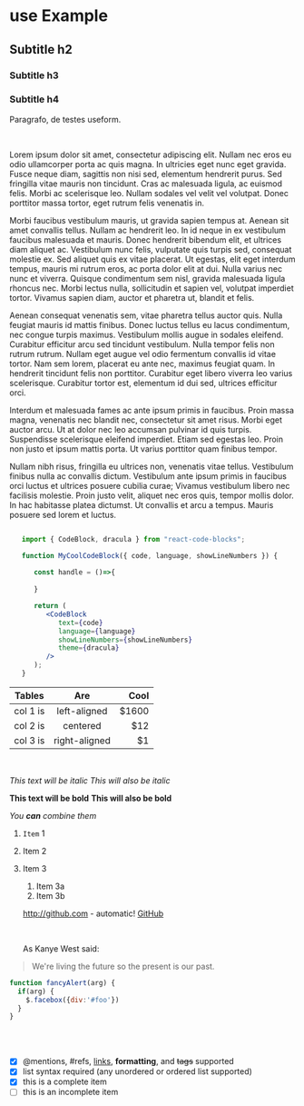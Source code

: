
   <DefaultSeo
      title="Test Seo MDX"
      description="My description MDX."
   />


   # use Example

   ## Subtitle h2

   ### Subtitle h3

   ### Subtitle h4


   Paragrafo, de testes <Inline>useform</Inline>.

   <br/>

   Lorem ipsum dolor sit amet, consectetur adipiscing elit. Nullam nec eros eu odio ullamcorper porta ac quis magna. In ultricies eget nunc eget gravida. Fusce neque diam, sagittis non nisi sed, elementum hendrerit purus. Sed fringilla vitae mauris non tincidunt. Cras ac malesuada ligula, ac euismod felis. Morbi ac scelerisque leo. Nullam sodales vel velit vel volutpat. Donec porttitor massa tortor, eget rutrum felis venenatis in.
   <br/>

   Morbi faucibus vestibulum mauris, ut gravida sapien tempus at. Aenean sit amet convallis tellus. Nullam ac hendrerit leo. In id neque in ex vestibulum faucibus malesuada et mauris. Donec hendrerit bibendum elit, et ultrices diam aliquet ac. Vestibulum nunc felis, vulputate quis turpis sed, consequat molestie ex. Sed aliquet quis ex vitae placerat. Ut egestas, elit eget interdum tempus, mauris mi rutrum eros, ac porta dolor elit at dui. Nulla varius nec nunc et viverra. Quisque condimentum sem nisl, gravida malesuada ligula rhoncus nec. Morbi lectus nulla, sollicitudin et sapien vel, volutpat imperdiet tortor. Vivamus sapien diam, auctor et pharetra ut, blandit et felis.
   <br/>

   Aenean consequat venenatis sem, vitae pharetra tellus auctor quis. Nulla feugiat mauris id mattis finibus. Donec luctus tellus eu lacus condimentum, nec congue turpis maximus. Vestibulum mollis augue in sodales eleifend. Curabitur efficitur arcu sed tincidunt vestibulum. Nulla tempor felis non rutrum rutrum. Nullam eget augue vel odio fermentum convallis id vitae tortor. Nam sem lorem, placerat eu ante nec, maximus feugiat quam. In hendrerit tincidunt felis non porttitor. Curabitur eget libero viverra leo varius scelerisque. Curabitur tortor est, elementum id dui sed, ultrices efficitur orci.
   <br/>

   Interdum et malesuada fames ac ante ipsum primis in faucibus. Proin massa magna, venenatis nec blandit nec, consectetur sit amet risus. Morbi eget auctor arcu. Ut at dolor nec leo accumsan pulvinar id quis turpis. Suspendisse scelerisque eleifend imperdiet. Etiam sed egestas leo. Proin non justo et ipsum mattis porta. Ut varius porttitor quam finibus tempor.
   <br/>

   Nullam nibh risus, fringilla eu ultrices non, venenatis vitae tellus. Vestibulum finibus nulla ac convallis dictum. Vestibulum ante ipsum primis in faucibus orci luctus et ultrices posuere cubilia curae; Vivamus vestibulum libero nec facilisis molestie. Proin justo velit, aliquet nec eros quis, tempor mollis dolor. In hac habitasse platea dictumst. Ut convallis et arcu a tempus. Mauris posuere sed lorem et luctus.
   <br/>


   ```jsx
   
      import { CodeBlock, dracula } from "react-code-blocks";

      function MyCoolCodeBlock({ code, language, showLineNumbers }) {
         
         const handle = ()=>{
            
         }

         return (
            <CodeBlock
               text={code}
               language={language}
               showLineNumbers={showLineNumbers}
               theme={dracula}
            />
         );
      }
   
   ```

| Tables   |      Are      |  Cool |
|----------|:-------------:|------:|
| col 1 is |  left-aligned | $1600 |
| col 2 is |    centered   |   $12 |
| col 3 is | right-aligned |    $1 |


<br/>

*This text will be italic*
_This will also be italic_

**This text will be bold**
__This will also be bold__

_You **can** combine them_


1. `Item` 1
1. Item 2
1. Item 3
   1. Item 3a
   1. Item 3b





   http://github.com - automatic!
   [GitHub](http://github.com)


   <br/>

   As Kanye West said:

> We're living the future so
> the present is our past.

```javascript
function fancyAlert(arg) {
  if(arg) {
    $.facebox({div:'#foo'})
  }
}
```

<br/>
<br/>

- [x] @mentions, #refs, [links](), **formatting**, and <del>tags</del> supported
- [x] list syntax required (any unordered or ordered list supported)
- [x] this is a complete item
- [ ] this is an incomplete item